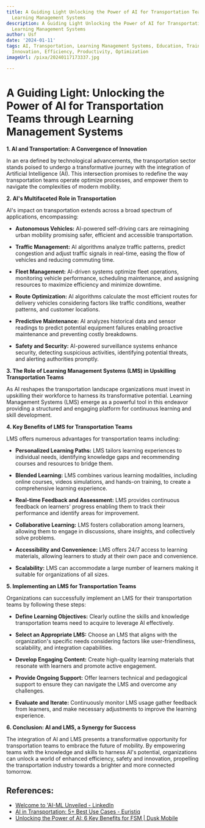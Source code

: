 ```yaml
---
title: A Guiding Light Unlocking the Power of AI for Transportation Teams through
  Learning Management Systems
description: A Guiding Light Unlocking the Power of AI for Transportation Teams through
  Learning Management Systems
author: Usf
date: '2024-01-11'
tags: AI, Transportation, Learning Management Systems, Education, Training, Technology,
  Innovation, Efficiency, Productivity, Optimization
imageUrl: /pixa/20240117173337.jpg

---
```

# **A Guiding Light: Unlocking the Power of AI for Transportation Teams through Learning Management  Systems**

**1. AI and Transportation:  A Convergence of Innovation**

In an era  defined  by technological advancements, the transportation sector stands poised to undergo a transformative journey with the integration of Artificial Intelligence (AI). This  intersection  promises to redefine the way transportation teams operate optimize processes, and  empower them to navigate the complexities of modern mobility.

**2. AI's Multifaceted Role in Transportation**

AI's impact on transportation extends across a broad spectrum of applications, encompassing:

- **Autonomous Vehicles:** AI-powered self-driving cars are reimagining urban mobility promising safer, efficient  and accessible transportation.


- **Traffic Management:** AI  algorithms analyze traffic patterns, predict congestion and adjust traffic signals in  real-time, easing the flow of  vehicles  and reducing commuting time.


- **Fleet Management:** AI-driven systems optimize fleet operations,  monitoring  vehicle performance, scheduling maintenance, and assigning  resources to maximize efficiency and minimize downtime.


-  **Route Optimization:** AI algorithms calculate the most efficient routes for delivery vehicles considering factors like traffic conditions, weather patterns,  and customer locations.


- **Predictive Maintenance:** AI analyzes historical data  and sensor readings  to predict potential equipment failures enabling proactive maintenance  and preventing costly breakdowns.


- **Safety and Security:** AI-powered surveillance systems enhance security, detecting suspicious activities, identifying potential threats, and  alerting authorities promptly.

**3. The Role of Learning Management Systems (LMS) in Upskilling Transportation Teams**

As  AI reshapes the transportation landscape organizations must invest in  upskilling their workforce to harness its transformative potential. Learning Management Systems (LMS) emerge as a powerful  tool in  this endeavor providing a structured and engaging platform for continuous learning and skill  development.

**4.  Key Benefits of LMS for Transportation Teams**

LMS offers numerous advantages for  transportation teams including:

- **Personalized Learning Paths:** LMS tailors learning experiences to individual needs, identifying  knowledge gaps  and recommending courses and resources to bridge them.


- **Blended Learning:** LMS  combines various learning modalities, including online  courses, videos simulations, and hands-on training, to create a comprehensive learning experience.


- **Real-time  Feedback and Assessment:** LMS provides continuous feedback on learners' progress enabling them to track their performance and identify areas for improvement.


- **Collaborative  Learning:** LMS fosters collaboration among learners, allowing them to engage in discussions, share insights, and collectively solve problems.


- **Accessibility and Convenience:**  LMS offers  24/7 access to  learning  materials, allowing learners to study at their own pace and convenience.


- **Scalability:** LMS can  accommodate a large number of  learners  making it suitable for organizations of all  sizes.

**5. Implementing an LMS for Transportation Teams**

Organizations can successfully implement an LMS  for their transportation teams by following these steps:

- **Define Learning Objectives:** Clearly outline the skills and knowledge transportation teams need to acquire to leverage AI effectively.


- **Select an Appropriate LMS:** Choose an LMS that  aligns with the organization's specific needs considering factors like user-friendliness,  scalability, and  integration capabilities.


- **Develop Engaging Content:** Create high-quality learning materials that resonate with learners and promote  active engagement.


- **Provide Ongoing Support:** Offer learners  technical and pedagogical support to  ensure they can navigate the LMS and overcome any challenges.


-  **Evaluate and Iterate:** Continuously monitor LMS usage gather feedback from learners, and make necessary adjustments to improve the learning experience.

**6. Conclusion: AI and  LMS, a Synergy for Success**

The integration of AI and LMS presents  a transformative opportunity for transportation teams to embrace the  future of mobility. By empowering  teams with the knowledge and  skills to harness AI's potential, organizations can unlock a world of enhanced efficiency, safety and innovation,  propelling the transportation industry towards a brighter and more connected tomorrow.

## References:
- [Welcome to 'AI-ML Unveiled - LinkedIn](https://www.linkedin.com/pulse/welcome-ai-ml-unveiled-aj-february)
- [AI in Transportation: 5+ Best Use Cases - Euristiq](https://euristiq.com/ai-in-transportation/)
- [Unlocking the Power of AI: 6 Key Benefits for FSM | Dusk Mobile](https://duskmobile.com/unlocking-the-power-of-ai-6-key-benefits-for-field-service-management/)
